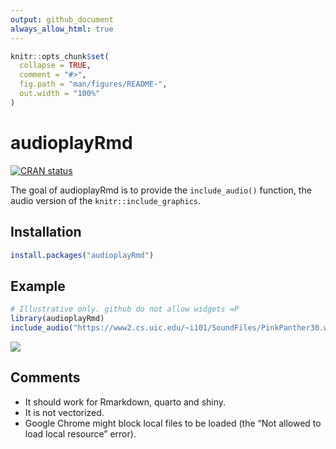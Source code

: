 ```yaml
---
output: github_document
always_allow_html: true
---
```


<!-- README.md is generated from README.Rmd. Please edit that file -->

```r
knitr::opts_chunk$set(
  collapse = TRUE,
  comment = "#>",
  fig.path = "man/figures/README-",
  out.width = "100%"
)
```

# audioplayRmd

<!-- badges: start -->
[![CRAN status](https://www.r-pkg.org/badges/version/audioplayRmd)](https://CRAN.R-project.org/package=audioplayRmd)
<!-- badges: end -->

The goal of audioplayRmd is to provide the `include_audio()` function, the audio version of the `knitr::include_graphics`.

## Installation

``` r
install.packages("audioplayRmd")
```

## Example

```r
# Illustrative only. github do not allow widgets =P
library(audioplayRmd)
include_audio("https://www2.cs.uic.edu/~i101/SoundFiles/PinkPanther30.wav")
```

![](inst/audioplayer_screenshot.png)

## Comments

- It should work for Rmarkdown, quarto and shiny.
- It is not vectorized.
- Google Chrome might block local files to be loaded (the "Not allowed to load local resource" error).
